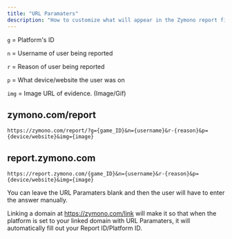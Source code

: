 ```yaml
---
title: "URL Paramaters"
description: "How to customize what will appear in the Zymono report field with URL paramaters"
---
```


`g` = Platform's ID

`n` = Username of user being reported

`r` = Reason of user being reported

`p` = What device/website the user was on

`img` = Image URL of evidence. (Image/Gif)

## zymono.com/report

`
https://zymono.com/report/?g={game_ID}&n={username}&r-{reason}&p={device/website}&img={image}
`

## report.zymono.com

`
https://report.zymono.com/{game_ID}&n={username}&r-{reason}&p={device/website}&img={image}
`

You can leave the URL Paramaters blank and then the user will have to enter the answer manually.

Linking a domain at https://zymono.com/link will make it so that when the platform is set to your linked domain with URL Paramaters, it will automatically fill out your Report ID/Platform ID.
